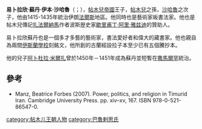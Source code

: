 '''易卜拉欣·蘇丹·伊本·沙哈魯'''（{{lang-fa|ابراهيم سلطان بن شاهرخ}}；{{bd|||1435年|4月3日}}），[[帖木兒帝國|帖木兒帝國]]王子，[[帖木兒|帖木兒]]之孫，[[沙哈魯|沙哈魯]]之次子，他由1415-1435年統治伊朗[[法爾斯|法爾斯]]地區。他同時也是藝術家皈書法家。他也是帖木兒傳記[[扎法爾納馬|扎法爾納馬]]作者波斯歴史家[[歇里甫丁·阿里·雅兹迪|歇里甫丁·阿里·雅兹迪]]的贊助人。

易卜拉欣蘇丹也是一個多才多藝的藝術家，書法愛好者和偉大的藏書家。他也親自為兩間[[伊斯蘭學校|伊斯蘭學校]]刻銘文，他所創的古蘭經設拉子本至少已有五個騰抄本。

他的兒子[[阿卜杜拉·米爾扎|阿卜杜拉·米爾扎]]曾於1450年－1451年成為蘇丹並短暫在[[撒馬爾罕|撒馬爾罕]]統治。
==參考==
*Manz, Beatrice Forbes (2007). Power, politics, and religion in Timurid Iran. Cambridge University Press. pp. xiv–xv, 167. ISBN 978-0-521-86547-0.

[[category:帖木儿王朝人物|category:帖木儿王朝人物]]
[[category:巴魯剌思氏|category:巴魯剌思氏]]